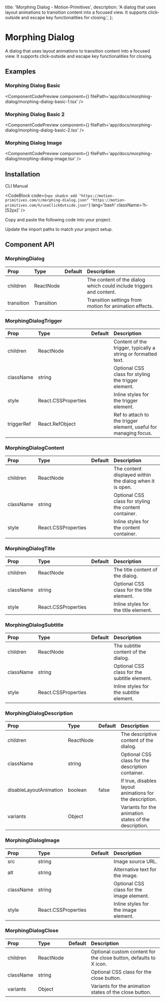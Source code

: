   title: 'Morphing Dialog - Motion-Primitives',
  description:
    'A dialog that uses layout animations to transition content into a focused view. It supports click-outside and escape key functionalities for closing.',
};


# Morphing Dialog

A dialog that uses layout animations to transition content into a focused view. It supports click-outside and escape key functionalities for closing.

## Examples

### Morphing Dialog Basic

<ComponentCodePreview
  component={<MorphingDialogBasicOne />}
  filePath='app/docs/morphing-dialog/morphing-dialog-basic-1.tsx'
/>

### Morphing Dialog Basic 2

<ComponentCodePreview
  component={<MorphingDialogBasicTwo />}
  filePath='app/docs/morphing-dialog/morphing-dialog-basic-2.tsx'
/>

### Morphing Dialog Image

<ComponentCodePreview
  component={<MorphingDialogBasicImage />}
  filePath='app/docs/morphing-dialog/morphing-dialog-image.tsx'
/>

## Installation

<Tabs defaultValue="cli">

<TabsList>
  <TabsTrigger value='cli'>CLI</TabsTrigger>
  <TabsTrigger value='manual'>Manual</TabsTrigger>
</TabsList>

<TabsContent value="cli">

<CodeBlock
  code={`npx shadcn add "https://motion-primitives.com/c/morphing-dialog.json" "https://motion-primitives.com/h/useClickOutside.json"`}
  lang='bash'
  className='h-[52px]'
/>

</TabsContent>

<TabsContent value="manual">

<Steps>

<Step>Copy and paste the following code into your project.</Step>

<CodeBlock filePath='components/core/morphing-dialog.tsx' />

<Step>Update the import paths to match your project setup.</Step>

</Steps>

</TabsContent>

</Tabs>

## Component API

### MorphingDialog

| Prop       | Type       | Default | Description                                                         |
| :--------- | :--------- | :------ | :------------------------------------------------------------------ |
| children   | ReactNode  |         | The content of the dialog which could include triggers and content. |
| transition | Transition |         | Transition settings from motion for animation effects.              |

### MorphingDialogTrigger

| Prop       | Type                | Default | Description                                                      |
| :--------- | :------------------ | :------ | :--------------------------------------------------------------- |
| children   | ReactNode           |         | Content of the trigger, typically a string or formatted text.    |
| className  | string              |         | Optional CSS class for styling the trigger element.              |
| style      | React.CSSProperties |         | Inline styles for the trigger element.                           |
| triggerRef | React.RefObject     |         | Ref to attach to the trigger element, useful for managing focus. |

### MorphingDialogContent

| Prop      | Type                | Default | Description                                              |
| :-------- | :------------------ | :------ | :------------------------------------------------------- |
| children  | ReactNode           |         | The content displayed within the dialog when it is open. |
| className | string              |         | Optional CSS class for styling the content container.    |
| style     | React.CSSProperties |         | Inline styles for the content container.                 |

### MorphingDialogTitle

| Prop      | Type                | Default | Description                               |
| :-------- | :------------------ | :------ | :---------------------------------------- |
| children  | ReactNode           |         | The title content of the dialog.          |
| className | string              |         | Optional CSS class for the title element. |
| style     | React.CSSProperties |         | Inline styles for the title element.      |

### MorphingDialogSubtitle

| Prop      | Type                | Default | Description                                  |
| :-------- | :------------------ | :------ | :------------------------------------------- |
| children  | ReactNode           |         | The subtitle content of the dialog.          |
| className | string              |         | Optional CSS class for the subtitle element. |
| style     | React.CSSProperties |         | Inline styles for the subtitle element.      |

### MorphingDialogDescription

| Prop                   | Type      | Default | Description                                              |
| :--------------------- | :-------- | :------ | :------------------------------------------------------- |
| children               | ReactNode |         | The descriptive content of the dialog.                   |
| className              | string    |         | Optional CSS class for the description container.        |
| disableLayoutAnimation | boolean   | false   | If true, disables layout animations for the description. |
| variants               | Object    |         | Variants for the animation states of the description.    |

### MorphingDialogImage

| Prop      | Type                | Default | Description                               |
| :-------- | :------------------ | :------ | :---------------------------------------- |
| src       | string              |         | Image source URL.                         |
| alt       | string              |         | Alternative text for the image.           |
| className | string              |         | Optional CSS class for the image element. |
| style     | React.CSSProperties |         | Inline styles for the image element.      |

### MorphingDialogClose

| Prop      | Type      | Default | Description                                                       |
| :-------- | :-------- | :------ | :---------------------------------------------------------------- |
| children  | ReactNode |         | Optional custom content for the close button, defaults to X icon. |
| className | string    |         | Optional CSS class for the close button.                          |
| variants  | Object    |         | Variants for the animation states of the close button.            |
